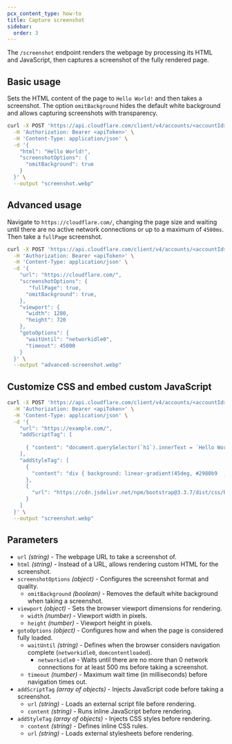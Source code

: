 ```yaml
---
pcx_content_type: how-to
title: Capture screenshot
sidebar:
  order: 3
---
```


The `/screenshot` endpoint renders the webpage by processing its HTML and JavaScript, then captures a screenshot of the fully rendered page.

## Basic usage

Sets the HTML content of the page to `Hello World!` and then takes a screenshot. The option `omitBackground` hides the default white background and allows capturing screenshots with transparency.

```bash
curl -X POST 'https://api.cloudflare.com/client/v4/accounts/<accountId>/browser-rendering/screenshot' \
  -H 'Authorization: Bearer <apiToken>' \
  -H 'Content-Type: application/json' \
  -d '{
    "html": "Hello World!",
    "screenshotOptions": {
      "omitBackground": true
    }
  }' \
  --output "screenshot.webp"
```

## Advanced usage

Navigate to `https://cloudflare.com/`, changing the page size and waiting until there are no active network connections or up to a maximum of `4500ms`. Then take a `fullPage` screenshot.

```bash
curl -X POST 'https://api.cloudflare.com/client/v4/accounts/<accountId>/browser-rendering/screenshot' \
  -H 'Authorization: Bearer <apiToken>' \
  -H 'Content-Type: application/json' \
  -d '{
    "url": "https://cloudflare.com/",
    "screenshotOptions": {
       "fullPage": true,
      "omitBackground": true,
    },
    "viewport": {
      "width": 1280,
      "height": 720
    },
    "gotoOptions": {
      "waitUntil": "networkidle0",
      "timeout": 45000
    }
  }' \
  --output "advanced-screenshot.webp"
```

## Customize CSS and embed custom JavaScript

```bash
curl -X POST 'https://api.cloudflare.com/client/v4/accounts/<accountId>/browser-rendering/screenshot' \
  -H 'Authorization: Bearer <apiToken>' \
  -H 'Content-Type: application/json' \
  -d '{
    "url": "https://example.com/",
    "addScriptTag": [
     
      { "content": "document.querySelector(`h1`).innerText = `Hello World!!!`" }
    ],
    "addStyleTag": [
      {
        "content": "div { background: linear-gradient(45deg, #2980b9  , #82e0aa  ); }"
      },
      {
        "url": "https://cdn.jsdelivr.net/npm/bootstrap@3.3.7/dist/css/bootstrap.min.css"
      }
    ]
  }' \
  --output "screenshot.webp"
```

## Parameters

- `url` _(string)_ - The webpage URL to take a screenshot of.
- `html` _(string)_ - Instead of a URL, allows rendering custom HTML for the screenshot.
- `screenshotOptions` _(object)_ - Configures the screenshot format and quality.
  - `omitBackground` _(boolean)_ - Removes the default white background when taking a screenshot.
- `viewport` _(object)_ - Sets the browser viewport dimensions for rendering.
  - `width` _(number)_ - Viewport width in pixels.
  - `height` _(number)_ - Viewport height in pixels.
- `gotoOptions` _(object)_ - Configures how and when the page is considered fully loaded.
  - `waitUntil` _(string)_ - Defines when the browser considers navigation complete (`networkidle0`, `domcontentloaded`).
    - `networkidle0` - Waits until there are no more than 0 network connections for at least 500 ms before taking a screenshot.
  - `timeout` _(number)_ - Maximum wait time (in milliseconds) before navigation times out.
- `addScriptTag` _(array of objects)_ - Injects JavaScript code before taking a screenshot.
  - `url` _(string)_ - Loads an external script file before rendering.
  - `content` _(string)_ - Runs inline JavaScript before rendering.
- `addStyleTag` _(array of objects)_ - Injects CSS styles before rendering.
  - `content` _(string)_ - Defines inline CSS rules.
  - `url` _(string)_ - Loads external stylesheets before rendering.
